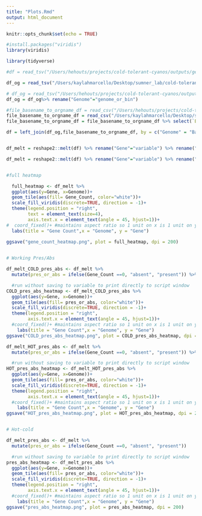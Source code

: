 ```yaml
---
title: "Plots.Rmd"
output: html_document
---
```


```r
knitr::opts_chunk$set(echo = TRUE)

#install.packages("viridis")
library(viridis)

library(tidyverse)

#df = read_tsv("/Users/hehouts/projects/cold-tolerant-cyanos/outputs/gene-hits/gene_hit_matrix_output.tsv")

df_og = read_tsv("/Users/kaylahmarcello/Desktop/sumner_lab/cold-tolerant-cyanos/outputs/gene-hits/gene_hit_matrix_output.tsv")

# df_og = read_tsv("/Users/hehouts/projects/cold-tolerant-cyanos/outputs/gene-hits/gene_hit_matrix_output.tsv")
df_og = df_og%>% rename("Genome"="genome_or_bin")

#file_basename_to_orgname_df = read_csv("/Users/hehouts/projects/cold-tolerant-cyanos/R/genome-filename-to-basename.csv")
file_basename_to_orgname_df = read_csv("/Users/kaylahmarcello/Desktop/sumner_lab/cold-tolerant-cyanos/R/anvio-filename-organismname.csv")
file_basename_to_orgname_df = file_basename_to_orgname_df %>% select(`Base Name`, `Organism Name`, `Temp`) %>% rename(Name = `Organism Name`)

df = left_join(df_og,file_basename_to_orgname_df, by = c("Genome" = "Base Name")) %>% select(!Genome) %>% relocate("Name") %>% rename (Genome = "Name")


df_melt = reshape2::melt(df) %>% rename("Gene"="variable") %>% rename("Gene_Count"="value") %>%  mutate(Gene_Count = as.factor(Gene_Count))

df_melt = reshape2::melt(df) %>% rename("Gene"="variable") %>% rename("Gene_Count"="value") %>%  mutate(Gene_Count = as.factor(Gene_Count))



```




```r
#full heatmap

  full_heatmap <- df_melt %>%
  ggplot(aes(y=Gene, x=Genome))+
  geom_tile(aes(fill= Gene_Count, color="white"))+
  scale_fill_viridis(discrete=TRUE, direction = -1)+
  theme(legend.position = "right",
        text = element_text(size=4),
        axis.text.x = element_text(angle = 45, hjust=1))+
#  coord_fixed()+ #maintains aspect ratio so 1 unit on x is 1 unit on y
  labs(title = "Gene Count",x = "Genome", y = "Gene")

ggsave("gene_count_heatmap.png", plot = full_heatmap, dpi = 200)
  
```


```r
# Working Pres/Abs

df_melt_COLD_pres_abs <- df_melt %>% 
  mutate(pres_or_abs = ifelse(Gene_Count ==0, "absent", "present")) %>% filter(Temp == "x_cold") 

  #run without saving to variable to print directly to script window
COLD_pres_abs_heatmap <- df_melt_COLD_pres_abs %>% 
  ggplot(aes(y=Gene, x=Genome))+
  geom_tile(aes(fill= pres_or_abs, color="white"))+
  scale_fill_viridis(discrete=TRUE, direction = -1)+
  theme(legend.position = "right",
        axis.text.x = element_text(angle = 45, hjust=1))+
  #coord_fixed()+ #maintains aspect ratio so 1 unit on x is 1 unit on y
    labs(title = "Gene Count",x = "Genome", y = "Gene")
ggsave("COLD_pres_abs_heatmap.png", plot = COLD_pres_abs_heatmap, dpi = 200)

df_melt_HOT_pres_abs <- df_melt %>% 
  mutate(pres_or_abs = ifelse(Gene_Count ==0, "absent", "present")) %>% filter(Temp == "x_hot") 

  #run without saving to variable to print directly to script window
HOT_pres_abs_heatmap <- df_melt_HOT_pres_abs %>% 
  ggplot(aes(y=Gene, x=Genome))+
  geom_tile(aes(fill= pres_or_abs, color="white"))+
  scale_fill_viridis(discrete=TRUE, direction = -1)+
  theme(legend.position = "right",
        axis.text.x = element_text(angle = 45, hjust=1))+
  #coord_fixed()+ #maintains aspect ratio so 1 unit on x is 1 unit on y
    labs(title = "Gene Count",x = "Genome", y = "Gene")
ggsave("HOT_pres_abs_heatmap.png", plot = HOT_pres_abs_heatmap, dpi = 200)



```


```r
# Hot-cold

df_melt_pres_abs <- df_melt %>% 
  mutate(pres_or_abs = ifelse(Gene_Count ==0, "absent", "present")) 

  #run without saving to variable to print directly to script window
pres_abs_heatmap <- df_melt_pres_abs %>% 
  ggplot(aes(y=Gene, x=Genome))+
  geom_tile(aes(fill= pres_or_abs, color="white"))+
  scale_fill_viridis(discrete=TRUE, direction = -1)+
  theme(legend.position = "right",
        axis.text.x = element_text(angle = 45, hjust=1))+
  #coord_fixed()+ #maintains aspect ratio so 1 unit on x is 1 unit on y
    labs(title = "Gene Count",x = "Genome", y = "Gene")
ggsave("pres_abs_heatmap.png", plot = pres_abs_heatmap, dpi = 200)

```

